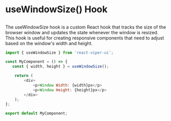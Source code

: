 # useWindowSize() Hook
##

The useWindowSize hook is a custom React hook that tracks the size of the browser window and updates the state whenever
the window is resized. This hook is useful for creating responsive components that need to adjust based on the window's width and height.

```javascript
import { useWindowSize } from 'react-viper-ui';

const MyComponent = () => {
   const { width, height } = useWindowSize();

    return (
        <div>
            <p>Window Width: {width}px</p>
            <p>Window Height: {height}px</p>
        </div>
    );
};

export default MyComponent;

```


